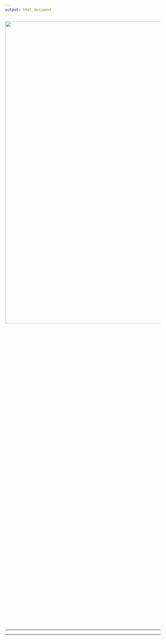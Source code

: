 ```yaml
---
output: html_document
---
```


<!-- <center><img src="https://media.giphy.com/media/wLNuW1tCKRiPmDV5Y4/giphy.gif"></center> -->
![](images/thanks1.png){ width=200% height=50% }
<hr>

<div class="icons">
  <a href="mailto:jenrolabosede3001(@)gmail.com"><i class="fas fa-envelope fa-2x"></i></a>
  <a href="https://www.linkedin.com/in/abosede-jenrola-3b340419a/"><i class="fab fa-linkedin fa-2x"></i></a>
  <a href="https://github.com/Jenrol"><i class="fab fa-github fa-2x"></i></a>
</div>

<link rel="stylesheet" href="https://use.fontawesome.com/releases/v5.15.3/css/all.css">

<hr>